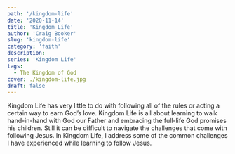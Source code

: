 ```yaml
---
path: '/kingdom-life'
date: '2020-11-14'
title: 'Kingdom Life'
author: 'Craig Booker'
slug: 'kingdom-life'
category: 'faith'
description:
series: 'Kingdom Life'
tags:
  - The Kingdom of God
cover: ./kingdom-life.jpg
draft: false
---
```


Kingdom Life has very little to do with following all of the rules or acting a certain way to earn God’s love. Kingdom Life is all about learning to walk hand-in-hand with God our Father and embracing the full-life God promises his children. Still it can be difficult to navigate the challenges that come with following Jesus. In Kingdom Life, I address some of the common challenges I have experienced while learning to follow Jesus.
